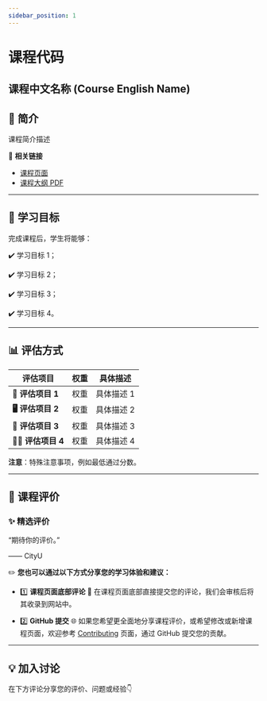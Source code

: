 ```yaml
---
sidebar_position: 1
---
```


# 课程代码
## 课程中文名称 (Course English Name)

## **📘 简介**
课程简介描述

🔗 **相关链接**
- [课程页面](https://www.cityu.edu.hk/catalogue/pg/202425/course/<课程代码>.htm)
- [课程大纲 PDF](https://www.cityu.edu.hk/catalogue/pg/202425/course/<课程代码>.pdf)

---

## **🎯 学习目标**

完成课程后，学生将能够：

✔️ 学习目标 1；

✔️ 学习目标 2；

✔️ 学习目标 3；

✔️ 学习目标 4。

---

## **📊 评估方式**

| **评估项目**          | **权重** | **具体描述**                                                                                       |
|----------------------|---------|---------------------------------------------------------------------------------------------------|
| **📝 评估项目 1**   | 权重  | 具体描述 1                                                                                     |
| **🖥️ 评估项目 2**   | 权重  | 具体描述 2                                                                                     |
| **📄 评估项目 3**   | 权重  | 具体描述 3                                                                                     |
| **🧑‍💻 评估项目 4** | 权重  | 具体描述 4                                                                                     |

**注意**：特殊注意事项，例如最低通过分数。

---

## **💬 课程评价**

### ✨ **精选评价**
<div className={commentStyles.commentBox}>
    <p className={commentStyles.commentText}>
        “期待你的评价。”
    </p>
    <p className={commentStyles.commentAuthor}>—— CityU</p>
</div>

✏️ **您也可以通过以下方式分享您的学习体验和建议：**

- 1️⃣ **课程页面底部评论**
💬 在课程页面底部直接提交您的评论，我们会审核后将其收录到网站中。

- 2️⃣ **GitHub 提交**
🌐 如果您希望更全面地分享课程评价，或希望修改或新增课程页面，欢迎参考 [Contributing](/contributing) 页面，通过 GitHub 提交您的贡献。

---

## **💡 加入讨论**

在下方评论分享您的评价、问题或经验👇
<Utterances />